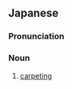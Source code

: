 ==Japanese==
{{ja-kanjitab|し|もの|るい|o1=き|yomi=y}}

===Pronunciation===
{{ja-pron|yomi=y|しきものるい}}

===Noun===
{{ja-noun|しきものるい}}

# [[carpeting]]